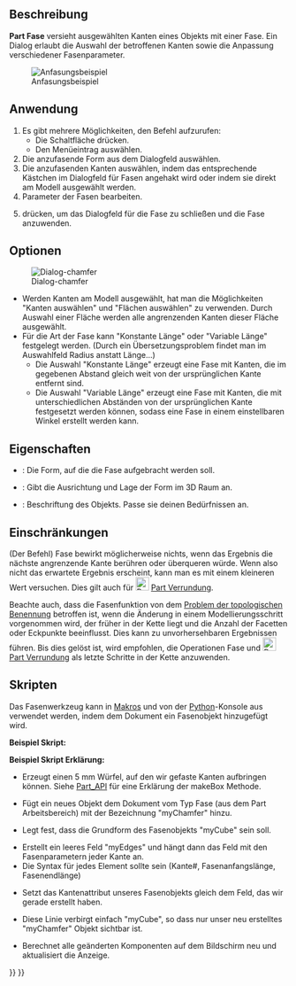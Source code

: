 <languages/>

{{Docnav/de
|[[Part_Fillet/de|Verrundung]]
|[[Part_MakeFace/de|FlächeAusLinienzügen]]
|[[Part_Workbench/de|Part]]
|IconL=Part_Fillet.svg
|IconR=Part_MakeFace.svg
|IconC=Workbench_Part.svg
}}

{{GuiCommand/de
|Name=Part Chamfer
|Name/de=Part Fase
|MenuLocation=Part → Anfasen...
|Workbenches=[[Part_Workbench/de|Part]]
|SeeAlso=[[Part_Fillet/de|Part Verrundung]]
}}

<span id="Description"></span>
==Beschreibung==

'''Part Fase''' versieht ausgewählten Kanten eines Objekts mit einer Fase. Ein Dialog erlaubt die Auswahl der betroffenen Kanten sowie die Anpassung verschiedener Fasenparameter.

[[Image:Chamfer-example.png|Anfasungsbeispiel]]

<span id="Usage"></span>
==Anwendung== 

# Es gibt mehrere Möglichkeiten, den Befehl aufzurufen:
#* Die Schaltfläche {{Button|[[Image:Part_Chamfer.svg|16px]] Abschrägung...}} drücken.
#* Den Menüeintrag {{MenuCommand|Part → Abschrägung...}} auswählen.
# Die anzufasende Form aus dem Dialogfeld auswählen.
# Die anzufasenden Kanten auswählen, indem das entsprechende Kästchen im Dialogfeld für Fasen angehakt wird oder indem sie direkt am Modell ausgewählt werden. 
# Parameter der Fasen bearbeiten.
# {{Button|OK}} drücken, um das Dialogfeld für die Fase zu schließen und die Fase anzuwenden.

<span id="Options"></span>
==Optionen==

[[Image:Dialog-chamfer.png|Dialog-chamfer]]
* Werden Kanten am Modell ausgewählt, hat man die Möglichkeiten "Kanten auswählen" und "Flächen auswählen" zu verwenden. Durch Auswahl einer Fläche werden alle angrenzenden Kanten dieser Fläche ausgewählt.
* Für die Art der Fase kann "Konstante Länge" oder "Variable Länge" festgelegt werden. (Durch ein Übersetzungsproblem findet man im Auswahlfeld Radius anstatt Länge...)
** Die Auswahl "Konstante Länge" erzeugt eine Fase mit Kanten, die im gegebenen Abstand gleich weit von der ursprünglichen Kante entfernt sind.
** Die Auswahl "Variable Länge" erzeugt eine Fase mit Kanten, die mit unterschiedlichen Abständen von der ursprünglichen Kante festgesetzt werden können, sodass eine Fase in einem einstellbaren Winkel erstellt werden kann.

<span id="Properties"></span>
==Eigenschaften==

{{Properties_Title/de|Basis}}

*{{PropertyData/de|Basis}}: Die Form, auf die die Fase aufgebracht werden soll.
*{{PropertyData/de|Placement}}: Gibt die Ausrichtung und Lage der Form im 3D Raum an. 
*{{PropertyData/de|Kennzeichen}}: Beschriftung des Objekts. Passe sie deinen Bedürfnissen an.
{{clear}}

<span id="Limitations"></span>
==Einschränkungen==

(Der Befehl) Fase bewirkt möglicherweise nichts, wenn das Ergebnis die nächste angrenzende Kante berühren oder überqueren würde. Wenn also nicht das erwartete Ergebnis erscheint, kann man es mit einem kleineren Wert versuchen. Dies gilt auch für [[Image:Part_Fillet.svg|24px]] [[Part_Fillet/de|Part Verrundung]].

Beachte auch, dass die Fasenfunktion von dem [[Topological_naming_problem/de|Problem der topologischen Benennung]] betroffen ist, wenn die Änderung in einem Modellierungsschritt vorgenommen wird, der früher in der Kette liegt und die Anzahl der Facetten oder Eckpunkte beeinflusst. Dies kann zu unvorhersehbaren Ergebnissen führen. Bis dies gelöst ist, wird empfohlen, die Operationen Fase und [[Image:Part_Fillet.svg|24px]] [[Part_Fillet/de|Part Verrundung]] als letzte Schritte in der Kette anzuwenden.

<span id="Scripting"></span>
==Skripten==

Das Fasenwerkzeug kann in [[Macros/de|Makros]] und von der [[Python/de|Python]]-Konsole aus verwendet werden, indem dem Dokument ein Fasenobjekt hinzugefügt wird.

'''Beispiel Skript:'''

{{Code|code=
import Part
cube = FreeCAD.ActiveDocument.addObject("Part::Feature", "myCube")
cube.Shape = Part.makeBox(5, 5, 5)
chmfr = FreeCAD.ActiveDocument.addObject("Part::Chamfer", "myChamfer")
chmfr.Base = FreeCAD.ActiveDocument.myCube
myEdges = []
myEdges.append((1, 1.5, 1.25)) # (edge number, chamfer start length, chamfer end length)
myEdges.append((2, 1.5, 1.25))
myEdges.append((3, 1.5, 1.25))
myEdges.append((4, 1.5, 1.25))
myEdges.append((5, 1.5, 1.25))
myEdges.append((6, 1.5, 1.25))
myEdges.append((7, 1.5, 1.25))
myEdges.append((8, 1.5, 1.25))
myEdges.append((9, 1.5, 1.25))
myEdges.append((10, 1.5, 1.25))
myEdges.append((11, 1.5, 1.25))
myEdges.append((12, 1.5, 1.25))
chmfr.Edges = myEdges
FreeCADGui.ActiveDocument.myCube.Visibility = False
FreeCAD.ActiveDocument.recompute()
}}

'''Beispiel Skript Erklärung:'''

{{Code|code=
import Part
cube = FreeCAD.ActiveDocument.addObject("Part::Feature", "myCube")
cube.Shape = Part.makeBox(5, 5, 5)
}}

*Erzeugt einen 5 mm Würfel, auf den wir gefaste Kanten aufbringen können. Siehe [[Part_API/de|Part_API]] für eine Erklärung der makeBox Methode.

{{Code|code=
chmfr = FreeCAD.ActiveDocument.addObject("Part::Chamfer", "myChamfer")
}}

*Fügt ein neues Objekt dem Dokument vom Typ Fase (aus dem Part Arbeitsbereich) mit der Bezeichnung "myChamfer" hinzu.

{{Code|code=
chmfr.Base = FreeCAD.ActiveDocument.myCube
}}

*Legt fest, dass die Grundform des Fasenobjekts "myCube" sein soll.

{{Code|code=
myEdges = []
myEdges.append((1, 1.5, 1.25)) # (edge number, chamfer start length, chamfer end length)
myEdges.append((2, 1.5, 1.25))
myEdges.append((3, 1.5, 1.25))
myEdges.append((4, 1.5, 1.25))
myEdges.append((5, 1.5, 1.25))
myEdges.append((6, 1.5, 1.25))
myEdges.append((7, 1.5, 1.25))
myEdges.append((8, 1.5, 1.25))
myEdges.append((9, 1.5, 1.25))
myEdges.append((10, 1.5, 1.25))
myEdges.append((11, 1.5, 1.25))
myEdges.append((12, 1.5, 1.25))
}}

*Erstellt ein leeres Feld "myEdges" und hängt dann das Feld mit den Fasenparametern jeder Kante an.
*Die Syntax für jedes Element sollte sein (Kante#, Fasenanfangslänge, Fasenendlänge)

{{Code|code=
chmfr.Edges = myEdges
}}
*Setzt das Kantenattribut unseres Fasenobjekts gleich dem Feld, das wir gerade erstellt haben.

{{Code|code=
FreeCADGui.ActiveDocument.myCube.Visibility = False
}}

*Diese Linie verbirgt einfach "myCube", so dass nur unser neu erstelltes "myChamfer" Objekt sichtbar ist.

{{Code|code=
FreeCAD.ActiveDocument.recompute()
}}

* Berechnet alle geänderten Komponenten auf dem Bildschirm neu und aktualisiert die Anzeige.


{{Docnav/de
|[[Part_Fillet/de|Verrundung]]
|[[Part_MakeFace/de|FlächeAusLinienzügen]]
|[[Part_Workbench/de|Part]]
|IconL=Part_Fillet.svg
|IconR=Part_MakeFace.svg
|IconC=Workbench_Part.svg
}}

{{Part Tools navi{{#translation:}}}}
{{Userdocnavi{{#translation:}}}}
